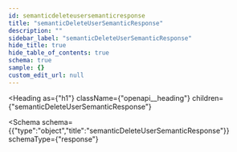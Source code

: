 ```yaml
---
id: semanticdeleteusersemanticresponse
title: "semanticDeleteUserSemanticResponse"
description: ""
sidebar_label: "semanticDeleteUserSemanticResponse"
hide_title: true
hide_table_of_contents: true
schema: true
sample: {}
custom_edit_url: null
---
```



<Heading
  as={"h1"}
  className={"openapi__heading"}
  children={"semanticDeleteUserSemanticResponse"}
>
</Heading>





<Schema
  schema={{"type":"object","title":"semanticDeleteUserSemanticResponse"}}
  schemaType={"response"}
>
  
</Schema>
            